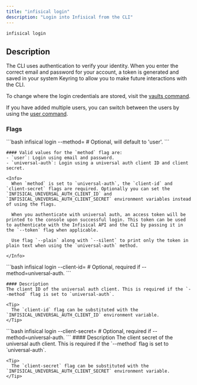 ```yaml
---
title: "infisical login"
description: "Login into Infisical from the CLI"
---
```


```bash
infisical login
```

## Description
The CLI uses authentication to verify your identity. When you enter the correct email and password for your account, a token is generated and saved in your system Keyring to allow you to make future interactions with the CLI. 

To change where the login credentials are stored, visit the [vaults command](./vault).

If you have added multiple users, you can switch between the users by using the [user command](./user).


### Flags
  <Accordion title="--method">
    ```bash
    infisical login --method=<auth-method> # Optional, will default to 'user'.
    ```

    #### Valid values for the `method` flag are:
    - `user`: Login using email and password.
    - `universal-auth`: Login using a universal auth client ID and client secret.

    <Info>
      When `method` is set to `universal-auth`, the `client-id` and `client-secret` flags are required. Optionally you can set the `INFISICAL_UNIVERSAL_AUTH_CLIENT_ID` and `INFISICAL_UNIVERSAL_AUTH_CLIENT_SECRET` environment variables instead of using the flags.

      When you authenticate with universal auth, an access token will be printed to the console upon successful login. This token can be used to authenticate with the Infisical API and the CLI by passing it in the `--token` flag when applicable.

      Use flag `--plain` along with `--silent` to print only the token in plain text when using the `universal-auth` method. 
      
    </Info>

  </Accordion>
  <Accordion title="--client-id">
    ```bash
    infisical login --client-id=<client-id> # Optional, required if --method=universal-auth.
    ```

    #### Description
    The client ID of the universal auth client. This is required if the `--method` flag is set to `universal-auth`.

    <Tip>
      The `client-id` flag can be substituted with the `INFISICAL_UNIVERSAL_AUTH_CLIENT_ID` environment variable.
    </Tip>
  </Accordion>
  <Accordion title="--client-secret">
    ```bash
    infisical login --client-secret=<client-secret> # Optional, required if --method=universal-auth.
    ```
    #### Description
    The client secret of the universal auth client. This is required if the `--method` flag is set to `universal-auth`.

    <Tip>
      The `client-secret` flag can be substituted with the `INFISICAL_UNIVERSAL_AUTH_CLIENT_SECRET` environment variable.
    </Tip>
    
  </Accordion>


  